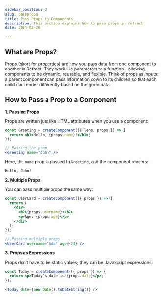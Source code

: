 ```yaml
---
sidebar_position: 2
slug: passprops
title: Pass Props to Components
description: This section explains how to pass props in refract
date: 2024-02-20

---
```


## What are Props?

Props (short for properties) are how you pass data from one component to another in Refract. They work like parameters to a function—allowing components to be dynamic, reusable, and flexible.
Think of props as inputs: a parent component can pass information down to its children so that each child can render differently based on the given data.

## How to Pass a Prop to a Component

**1. Passing Props**

Props are written just like HTML attributes when you use a component:
``` jsx
const Greeting = createComponent(({ lens, props }) => {
  return <h1>Hello, {props.name}!</h1>;
});

// Passing the prop
<Greeting name="John" />
```
Here, the `name` prop is passed to `Greeting`, and the component renders:
```
Hello, John!
```
**2. Multiple Props**

You can pass multiple props the same way:
``` jsx
const UserCard = createComponent(({ props }) => {
  return (
    <div>
      <h2>{props.username}</h2>
      <p>Age: {props.age}</p>
    </div>
  );
});

// Passing multiple props
<UserCard username="Ada" age={24} />
````
**3. Props as Expressions**

Props don’t have to be static values; they can be JavaScript expressions:
``` jsx
const Today = createComponent(({ props }) => {
  return <p>Today’s date is {props.date}</p>;
});

<Today date={new Date().toDateString()} />
```
